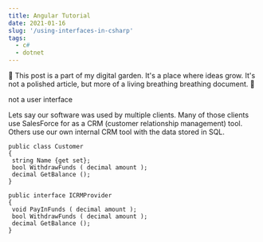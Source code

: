 ```yaml
---
title: Angular Tutorial
date: 2021-01-16
slug: '/using-interfaces-in-csharp'
tags:
  - c#
  - dotnet
---
```


🌱 This post is a part of my digital garden. It's a place where ideas grow. It's
not a polished article, but more of a living breathing breathing document. 🌱

not a user interface

Lets say our software was used by multiple clients.
Many of those clients use SalesForce for as a CRM (customer relationship management) tool.
Others use our own internal CRM tool with the data stored in SQL.

```clike
public class Customer
{
 string Name {get set};
 bool WithdrawFunds ( decimal amount );
 decimal GetBalance ();
}
```

```clike
public interface ICRMProvider
{
 void PayInFunds ( decimal amount );
 bool WithdrawFunds ( decimal amount );
 decimal GetBalance ();
}
```


